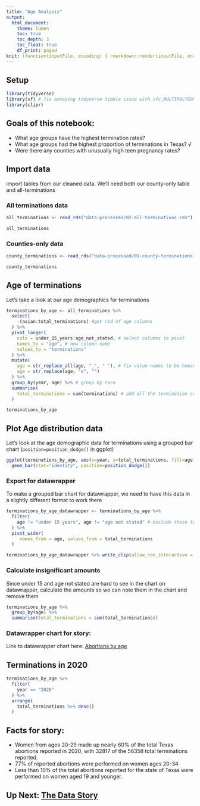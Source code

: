 ```yaml
---
title: "Age Analysis"
output:
  html_document:
    theme: lumen
    toc: true
    toc_depth: 3
    toc_float: true
    df_print: paged
knit: (function(inputFile, encoding) { rmarkdown::render(inputFile, encoding = encoding, output_dir = "docs") })
---
```


## Setup 

```r
library(tidyverse)
library(sf) # fix annoying tidyverse tibble issue with sfc_MULTIPOLYGON/sfc
library(clipr)
```


## Goals of this notebook:

- What age groups have the highest termination rates?
- What age groups had the highest proportion of terminations in Texas? √
- Were there any counties with unusually high teen pregnancy rates?

## Import data

import tables from our cleaned data. We'll need both our county-only table and all-terminations

### All terminations data

```r
all_terminations <- read_rds("data-processed/02-all-terminations.rds") ## table including out of state and country rows

all_terminations
```

### Counties-only data

```r
county_terminations <- read_rds("data-processed/01-county-terminations.rds")

county_terminations
```


## Age of terminations

Let's take a look at our age demographics for terminations

```r
terminations_by_age <- all_terminations %>% 
  select(
    -(asian:total_terminations) #get rid of age columns
  ) %>% 
  pivot_longer(
    cols = under_15_years:age_not_stated, # select columns to pivot
    names_to = "age", # new column name
    values_to = "terminations"
  ) %>% 
  mutate(
    age = str_replace_all(age, "_", " "), # fix value names to be human-readable
    age = str_replace(age, "x", "")
  ) %>% 
  group_by(year, age) %>% # group by race
  summarise(
    total_terminations = sum(terminations) # add all the termination counts together
  )

terminations_by_age
```

## Plot Age distribution data

Let's look at the age demographic data for terminations using a grouped bar chart (`position=position_dodge()` in ggplot)

```r
ggplot(terminations_by_age, aes(x=year, y=total_terminations, fill=age)) +
  geom_bar(stat="identity", position=position_dodge())
```

### Export for datawrapper

To make a grouped bar chart for datawrapper, we need to have this data in a slightly different format to work there

```r
terminations_by_age_datawrapper <- terminations_by_age %>% 
  filter(
    age != "under 15 years", age != "age not stated" # exclude these two since they're insignificant for chart
  ) %>% 
  pivot_wider(
     names_from = age, values_from = total_terminations
  )

terminations_by_age_datawrapper %>% write_clip(allow_non_interactive = T) # copy to clipboard
```

### Calculate insignificant amounts

Since under 15 and age not stated are hard to see in the chart on datawrapper, calculate the amounts so we can note them in the chart and remove them

```r
terminations_by_age %>% 
  group_by(age) %>% 
  summarise(total_terminations = sum(total_terminations))
```

### Datawrapper chart for story:

Link to datawrapper chart here: [Abortions by age](https://datawrapper.dwcdn.net/Mno4K/2/)

## Terminations in 2020

```r
terminations_by_age %>% 
  filter(
    year == "2020"
  ) %>% 
  arrange(
    total_terminations %>% desc()
  )
```

## Facts for story: 

- Women from ages 20-29 made up nearly 60% of the total Texas abortions reported in 2020, with 32817 of the 56358 total terminations reported.
- 77% of reported abortions were performed on women ages 20-34
- Less than 10% of the total abortions reported for the state of Texas were performed on women aged 19 and younger. 

## Up Next: [The Data Story](abortions_in_texas_story.html)

